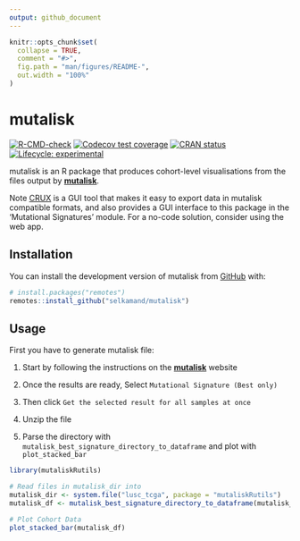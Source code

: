 ```yaml
---
output: github_document
---
```


<!-- README.md is generated from README.Rmd. Please edit that file -->

```r
knitr::opts_chunk$set(
  collapse = TRUE,
  comment = "#>",
  fig.path = "man/figures/README-",
  out.width = "100%"
)
```

# mutalisk

<!-- badges: start -->
[![R-CMD-check](https://github.com/selkamand/mutalisk/actions/workflows/R-CMD-check.yaml/badge.svg)](https://github.com/selkamand/mutalisk/actions/workflows/R-CMD-check.yaml)
[![Codecov test coverage](https://codecov.io/gh/selkamand/mutalisk/branch/main/graph/badge.svg)](https://app.codecov.io/gh/selkamand/mutalisk?branch=main)
[![CRAN status](https://www.r-pkg.org/badges/version/mutalisk)](https://CRAN.R-project.org/package=mutalisk)
[![Lifecycle: experimental](https://img.shields.io/badge/lifecycle-experimental-orange.svg)](https://lifecycle.r-lib.org/articles/stages.html#experimental)
<!-- badges: end -->

mutalisk is an R package that produces cohort-level visualisations from the files output by [**mutalisk**](http://mutalisk.org/).

Note [CRUX](https://ccicb.shinyapps.io/crux/) is a GUI tool that makes it easy to export data in mutalisk compatible formats, and also provides a GUI interface to this package in the 'Mutational Signatures' module.
For a no-code solution, consider using the web app.

## Installation

You can install the development version of mutalisk from [GitHub](https://github.com/) with:

``` r
# install.packages("remotes")
remotes::install_github("selkamand/mutalisk")
```

## Usage

First you have to generate mutalisk file: 

1. Start by following the instructions on the [**mutalisk**](http://mutalisk.org/) website

2. Once the results are ready, Select `Mutational Signature (Best only)`

3. Then click `Get the selected result for all samples at once`

4. Unzip the file

5. Parse the directory with `mutalisk_best_signature_directory_to_dataframe` and plot with `plot_stacked_bar`


```r
library(mutaliskRutils)

# Read files in mutalisk_dir into 
mutalisk_dir <- system.file("lusc_tcga", package = "mutaliskRutils")
mutalisk_df <- mutalisk_best_signature_directory_to_dataframe(mutalisk_dir)

# Plot Cohort Data
plot_stacked_bar(mutalisk_df)
```
